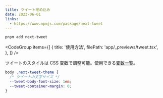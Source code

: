 ```yaml
---
title: ツイート埋め込み
date: 2023-06-01
links:
  - https://www.npmjs.com/package/next-tweet
---
```


<Preview>
  <TweetDemo />
</Preview>

```bash title="インストール"
pnpm add next-tweet
```

<CodeGroup
  items={[
    {
      title: '使用方法',
      filePath: 'app/_previews/tweet.tsx',
    },
  ]}
/>

ツイートのスタイルは CSS 変数で調整可能。使用できる[変数一覧](https://github.com/vercel-labs/react-tweet/blob/b1866f9cb15d25743fdb7275d8b3d43c409ae1ab/packages/react-tweet/src/theme.css#L9)。

```css title="globals.css"
body .next-tweet-theme {
  /* ツイートの文字サイズ */
  --tweet-body-font-size: 1em;
  --tweet-container-margin: 0;
}
```
